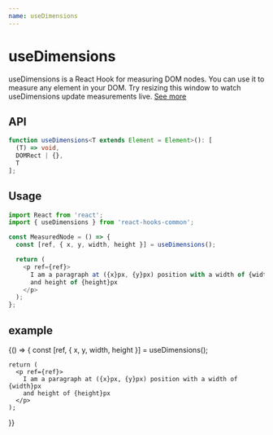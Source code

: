 ```yaml
---
name: useDimensions
---
```



# useDimensions
useDimensions is a React Hook for measuring DOM nodes. You can use it to measure any element in your DOM. Try resizing this window to watch useDimensions update measurements live.
[See more](https://github.com/Swizec/useDimensions)

## API
```typescript
function useDimensions<T extends Element = Element>(): [
  (T) => void,
  DOMRect | {},
  T
];
```

## Usage

```js
import React from 'react';
import { useDimensions } from 'react-hooks-common';

const MeasuredNode = () => {
  const [ref, { x, y, width, height }] = useDimensions();

  return (
    <p ref={ref}>
      I am a paragraph at ({x}px, {y}px) position with a width of {width}px
      and height of {height}px
    </p>
  );
};
```

## example

<Playground>
  {() => {
    const [ref, { x, y, width, height }] = useDimensions();

    return (
      <p ref={ref}>
        I am a paragraph at ({x}px, {y}px) position with a width of {width}px
        and height of {height}px
      </p>
    );
  }}
</Playground>